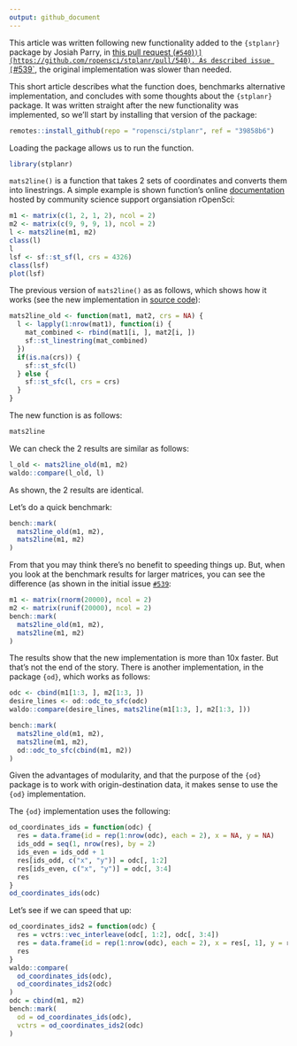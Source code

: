 ```yaml
---
output: github_document
---
```


This article was written following new functionality added to the `{stplanr}` package by Josiah Parry, in [this pull request (`#540`)`)](https://github.com/ropensci/stplanr/pull/540).
As described issue [`#539`](https://github.com/ropensci/stplanr/issues/539), the original implementation was slower than needed.

This short article describes what the function does, benchmarks alternative implementation, and concludes with some thoughts about the `{stplanr}` package.
It was written straight after the new functionality was implemented, so we'll start by installing that version of the package:

```r
remotes::install_github(repo = "ropensci/stplanr", ref = "39858b6")
```

Loading the package allows us to run the function.

```r
library(stplanr)
```

`mats2line()` is a function that takes 2 sets of coordinates and converts them into linestrings.
A simple example is shown function's online [documentation](https://docs.ropensci.org/stplanr/reference/mats2line.html) hosted by community science support organsiation rOpenSci:

```r
m1 <- matrix(c(1, 2, 1, 2), ncol = 2)
m2 <- matrix(c(9, 9, 9, 1), ncol = 2)
l <- mats2line(m1, m2)
class(l)
l
lsf <- sf::st_sf(l, crs = 4326)
class(lsf)
plot(lsf)
```


The previous version of `mats2line()` as as follows, which shows how it works (see the new implementation in [source code](https://github.com/ropensci/stplanr/blob/39858b69ba1f4ea978a46aec3df0086b9304ce24/R/line_via.R#L19-L47)):

```r
mats2line_old <- function(mat1, mat2, crs = NA) {
  l <- lapply(1:nrow(mat1), function(i) {
    mat_combined <- rbind(mat1[i, ], mat2[i, ])
    sf::st_linestring(mat_combined)
  })
  if(is.na(crs)) {
    sf::st_sfc(l)
  } else {
    sf::st_sfc(l, crs = crs)
  }
}
```

The new function is as follows:

```r
mats2line
```

We can check the 2 results are similar as follows:

```r
l_old <- mats2line_old(m1, m2)
waldo::compare(l_old, l)
```

As shown, the 2 results are identical.

Let's do a quick benchmark:

```r
bench::mark(
  mats2line_old(m1, m2),
  mats2line(m1, m2)
)
```

From that you may think there's no benefit to speeding things up.
But, when you look at the benchmark results for larger matrices, you can see the difference (as shown in the initial issue [`#539`](https://github.com/ropensci/stplanr/issues/539):

```r
m1 <- matrix(rnorm(20000), ncol = 2)
m2 <- matrix(runif(20000), ncol = 2)
bench::mark(
  mats2line_old(m1, m2),
  mats2line(m1, m2)
)
```

The results show that the new implementation is more than 10x faster.
But that's not the end of the story.
There is another implementation, in the package `{od}`, which works as follows:

```r
odc <- cbind(m1[1:3, ], m2[1:3, ])
desire_lines <- od::odc_to_sfc(odc)
waldo::compare(desire_lines, mats2line(m1[1:3, ], m2[1:3, ]))

bench::mark(
  mats2line_old(m1, m2),
  mats2line(m1, m2),
  od::odc_to_sfc(cbind(m1, m2))
)
```

Given the advantages of modularity, and that the purpose of the `{od}` package is to work with origin-destination data, it makes sense to use the `{od}` implementation.

The `{od}` implementation uses the following:

```r
od_coordinates_ids = function(odc) {
  res = data.frame(id = rep(1:nrow(odc), each = 2), x = NA, y = NA)
  ids_odd = seq(1, nrow(res), by = 2)
  ids_even = ids_odd + 1
  res[ids_odd, c("x", "y")] = odc[, 1:2]
  res[ids_even, c("x", "y")] = odc[, 3:4]
  res
}
od_coordinates_ids(odc)
```

Let's see if we can speed that up:

```r
od_coordinates_ids2 = function(odc) {
  res = vctrs::vec_interleave(odc[, 1:2], odc[, 3:4])
  res = data.frame(id = rep(1:nrow(odc), each = 2), x = res[, 1], y = res[, 2])
  res
}
waldo::compare(
  od_coordinates_ids(odc),
  od_coordinates_ids2(odc)
)
odc = cbind(m1, m2)
bench::mark(
  od = od_coordinates_ids(odc),
  vctrs = od_coordinates_ids2(odc)
)
```


<!-- 

```r
remotes::install_cran("rsgeo")
```


```r
packageVersion("rsgeo")
``` 


The new implementation uses the `{rsgeo}` package by default, which can be installed as follows:

If this is the first time installing the package and you have Rust installed, it may take some time.
This is because the package is compiled from source code, which is a bit slower than installing a pre-compiled binary.

You can check which version of the package you have installed as follows (`{rsgeo}` version 0.1.6 or later is required):
-->

